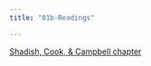 ```yaml
---
title: "01b-Readings"

---
```


[Shadish, Cook, & Campbell chapter](/readings_pdf/ShadishCookCampbellExperimental2002_chapter2.pdf)
                      